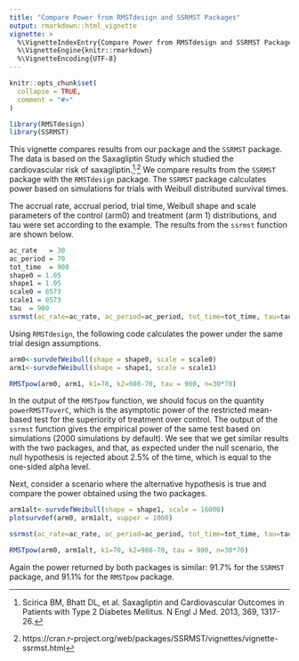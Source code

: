 ```yaml
---
title: "Compare Power from RMSTdesign and SSRMST Packages"
output: rmarkdown::html_vignette
vignette: >
  %\VignetteIndexEntry{Compare Power from RMSTdesign and SSRMST Packages}
  %\VignetteEngine{knitr::rmarkdown}
  %\VignetteEncoding{UTF-8}
---
```


```r
knitr::opts_chunk$set(
  collapse = TRUE,
  comment = "#>"
)
```

```r
library(RMSTdesign)
library(SSRMST)
```

This vignette compares results from our package and the `SSRMST` package. The data is based on the Saxagliptin Study which studied the cardiovascular risk of saxagliptin.[^1]^,^[^2] We compare results from the `SSRMST` package with the `RMSTdesign` package. The `SSRMST` package calculates power based on simulations for trials with Weibull distributed survival times. 

The accrual rate, accrual period, trial time, Weibull shape and scale parameters of the control (arm0) and treatment (arm 1) distributions, and tau were set according to the example. The results from the `ssrmst` function are shown below. 
```r
ac_rate   = 30
ac_period = 70
tot_time  = 908
shape0 = 1.05
shape1 = 1.05
scale0 = 8573
scale1 = 8573
tau  = 900
ssrmst(ac_rate=ac_rate, ac_period=ac_period, tot_time=tot_time, tau=tau, shape0=shape0, scale0=scale0, shape1=shape1, scale1=scale1, seed=2017)
```
Using `RMSTdesign`, the following code calculates the power under the same trial design assumptions. 
```r
arm0<-survdefWeibull(shape = shape0, scale = scale0)
arm1<-survdefWeibull(shape = shape1, scale = scale1)

RMSTpow(arm0, arm1, k1=70, k2=908-70, tau = 900, n=30*70)
```
In the output of the `RMSTpow` function, we should focus on the quantity `powerRMSTToverC`, which is the asymptotic power of the restricted mean-based test for the superiority of treatment over control. The output of the `ssrmst` function gives the empirical power of the same test based on simulations (2000 simulations by default). We see that we get similar results with the two packages, and that, as expected under the null scenario, the null hypothesis is rejected about 2.5% of the time, which is equal to the one-sided alpha level.

Next, consider a scenario where the alternative hypothesis is true and compare the power obtained using the two packages. 
```r
arm1alt<-survdefWeibull(shape = shape1, scale = 16000)
plotsurvdef(arm0, arm1alt, xupper = 1000)

ssrmst(ac_rate=ac_rate, ac_period=ac_period, tot_time=tot_time, tau=tau, shape0=shape0, scale0=scale0, shape1=shape1, scale1=16000, seed=2017)

RMSTpow(arm0, arm1alt, k1=70, k2=908-70, tau = 900, n=30*70)
```
Again the power returned by both packages is similar: 91.7% for the `SSRMST` package, and 91.1% for the `RMSTpow` package. 

[^1]: Scirica BM, Bhatt DL, et al. Saxagliptin and Cardiovascular Outcomes in Patients with Type 2 Diabetes Mellitus. N Engl J Med. 2013, 369, 1317-26.
[^2]: https://cran.r-project.org/web/packages/SSRMST/vignettes/vignette-ssrmst.html
